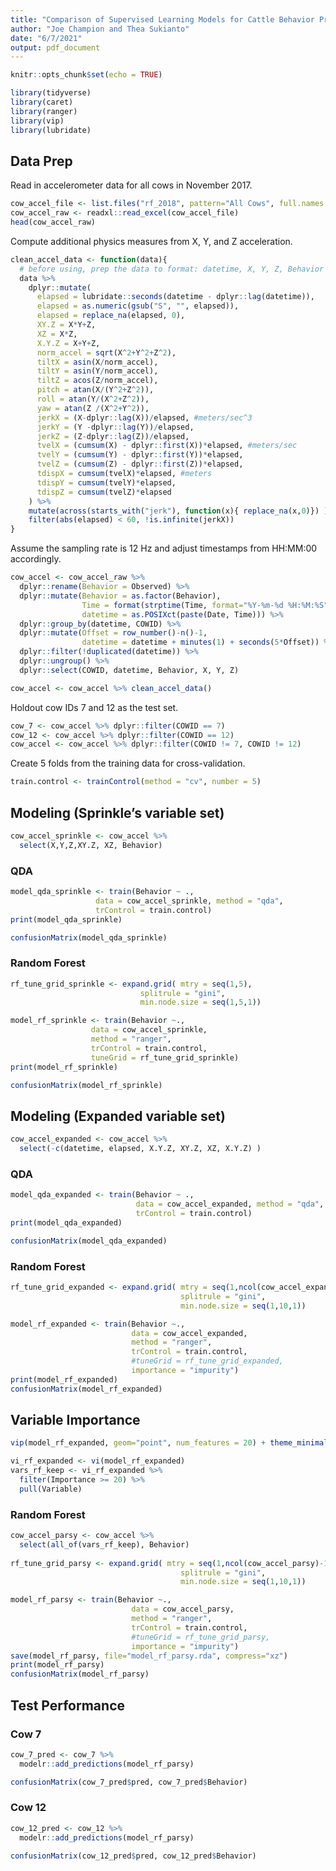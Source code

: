 ```yaml
---
title: "Comparison of Supervised Learning Models for Cattle Behavior Prediction"
author: "Joe Champion and Thea Sukianto"
date: "6/7/2021"
output: pdf_document
---
```


```r
knitr::opts_chunk$set(echo = TRUE)
```

```r
library(tidyverse)
library(caret)
library(ranger)
library(vip)
library(lubridate)
```

## Data Prep

Read in accelerometer data for all cows in November 2017.
```r
cow_accel_file <- list.files("rf_2018", pattern="All Cows", full.names = TRUE)
cow_accel_raw <- readxl::read_excel(cow_accel_file)
head(cow_accel_raw)
```
Compute additional physics measures from X, Y, and Z acceleration.
```r
clean_accel_data <- function(data){
  # before using, prep the data to format: datetime, X, Y, Z, Behavior
  data %>% 
    dplyr::mutate(
      elapsed = lubridate::seconds(datetime - dplyr::lag(datetime)),
      elapsed = as.numeric(gsub("S", "", elapsed)),
      elapsed = replace_na(elapsed, 0),
      XY.Z = X*Y+Z,  
      XZ = X*Z,
      X.Y.Z = X+Y+Z,
      norm_accel = sqrt(X^2+Y^2+Z^2),
      tiltX = asin(X/norm_accel),
      tiltY = asin(Y/norm_accel),
      tiltZ = acos(Z/norm_accel),
      pitch = atan(X/(Y^2+Z^2)),
      roll = atan(Y/(X^2+Z^2)),
      yaw = atan(Z /(X^2+Y^2)),
      jerkX = (X-dplyr::lag(X))/elapsed, #meters/sec^3
      jerkY = (Y -dplyr::lag(Y))/elapsed,
      jerkZ = (Z-dplyr::lag(Z))/elapsed,
      tvelX = (cumsum(X) - dplyr::first(X))*elapsed, #meters/sec
      tvelY = (cumsum(Y) - dplyr::first(Y))*elapsed,
      tvelZ = (cumsum(Z) - dplyr::first(Z))*elapsed,
      tdispX = cumsum(tvelX)*elapsed, #meters
      tdispY = cumsum(tvelY)*elapsed,
      tdispZ = cumsum(tvelZ)*elapsed
    ) %>% 
    mutate(across(starts_with("jerk"), function(x){ replace_na(x,0)}) ) %>% 
    filter(abs(elapsed) < 60, !is.infinite(jerkX))
}
```

Assume the sampling rate is 12 Hz and adjust timestamps from HH:MM:00 accordingly.
```r
cow_accel <- cow_accel_raw %>% 
  dplyr::rename(Behavior = Observed) %>% 
  dplyr::mutate(Behavior = as.factor(Behavior),
                Time = format(strptime(Time, format="%Y-%m-%d %H:%M:%S"), format="%H:%M:%S"),
                datetime = as.POSIXct(paste(Date, Time))) %>% 
  dplyr::group_by(datetime, COWID) %>% 
  dplyr::mutate(Offset = row_number()-n()-1,
                datetime = datetime + minutes(1) + seconds(5*Offset)) %>% 
  dplyr::filter(!duplicated(datetime)) %>% 
  dplyr::ungroup() %>% 
  dplyr::select(COWID, datetime, Behavior, X, Y, Z)

cow_accel <- cow_accel %>% clean_accel_data()
```
Holdout cow IDs 7 and 12 as the test set.
```r
cow_7 <- cow_accel %>% dplyr::filter(COWID == 7)
cow_12 <- cow_accel %>% dplyr::filter(COWID == 12)
cow_accel <- cow_accel %>% dplyr::filter(COWID != 7, COWID != 12)
```
Create 5 folds from the training data for cross-validation. 
```r
train.control <- trainControl(method = "cv", number = 5)
```
## Modeling (Sprinkle's variable set)
```r
cow_accel_sprinkle <- cow_accel %>% 
  select(X,Y,Z,XY.Z, XZ, Behavior)
```
### QDA
```r
model_qda_sprinkle <- train(Behavior ~ ., 
                   data = cow_accel_sprinkle, method = "qda",
                   trControl = train.control)
print(model_qda_sprinkle)
```

```r
confusionMatrix(model_qda_sprinkle)
```
### Random Forest
```r
rf_tune_grid_sprinkle <- expand.grid( mtry = seq(1,5),
                             splitrule = "gini",
                             min.node.size = seq(1,5,1))

model_rf_sprinkle <- train(Behavior ~., 
                  data = cow_accel_sprinkle, 
                  method = "ranger",
                  trControl = train.control, 
                  tuneGrid = rf_tune_grid_sprinkle)
print(model_rf_sprinkle)
```

```r
confusionMatrix(model_rf_sprinkle)
```

## Modeling (Expanded variable set)
```r
cow_accel_expanded <- cow_accel %>% 
  select(-c(datetime, elapsed, X.Y.Z, XY.Z, XZ, X.Y.Z) )
```

### QDA
```r
model_qda_expanded <- train(Behavior ~ ., 
                            data = cow_accel_expanded, method = "qda",
                            trControl = train.control)
print(model_qda_expanded)
```

```r
confusionMatrix(model_qda_expanded)
```
### Random Forest
```r
rf_tune_grid_expanded <- expand.grid( mtry = seq(1,ncol(cow_accel_expanded)-1),
                                      splitrule = "gini",
                                      min.node.size = seq(1,10,1))

model_rf_expanded <- train(Behavior ~., 
                           data = cow_accel_expanded, 
                           method = "ranger",
                           trControl = train.control, 
                           #tuneGrid = rf_tune_grid_expanded,
                           importance = "impurity")
print(model_rf_expanded)
confusionMatrix(model_rf_expanded)
```
## Variable Importance
```r
vip(model_rf_expanded, geom="point", num_features = 20) + theme_minimal()

vi_rf_expanded <- vi(model_rf_expanded)
vars_rf_keep <- vi_rf_expanded %>% 
  filter(Importance >= 20) %>% 
  pull(Variable)
```
### Random Forest
```r
cow_accel_parsy <- cow_accel %>% 
  select(all_of(vars_rf_keep), Behavior)
  
rf_tune_grid_parsy <- expand.grid( mtry = seq(1,ncol(cow_accel_parsy)-1),
                                      splitrule = "gini",
                                      min.node.size = seq(1,10,1))

model_rf_parsy <- train(Behavior ~., 
                           data = cow_accel_parsy, 
                           method = "ranger",
                           trControl = train.control, 
                           #tuneGrid = rf_tune_grid_parsy,
                           importance = "impurity")
save(model_rf_parsy, file="model_rf_parsy.rda", compress="xz")
print(model_rf_parsy)
confusionMatrix(model_rf_parsy)
```
## Test Performance
### Cow 7
```r
cow_7_pred <- cow_7 %>% 
  modelr::add_predictions(model_rf_parsy)

confusionMatrix(cow_7_pred$pred, cow_7_pred$Behavior)
```
### Cow 12
```r
cow_12_pred <- cow_12 %>% 
  modelr::add_predictions(model_rf_parsy)

confusionMatrix(cow_12_pred$pred, cow_12_pred$Behavior)
```
